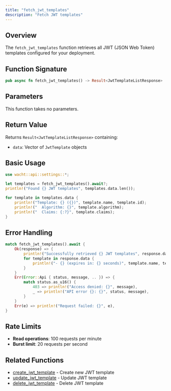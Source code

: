 ```yaml
---
title: "fetch_jwt_templates"
description: "Fetch JWT templates"
---
```


## Overview

The `fetch_jwt_templates` function retrieves all JWT (JSON Web Token) templates configured for your deployment.

## Function Signature

```rust
pub async fn fetch_jwt_templates() -> Result<JwtTemplateListResponse>
```

## Parameters

This function takes no parameters.

## Return Value

Returns `Result<JwtTemplateListResponse>` containing:
- `data`: Vector of `JwtTemplate` objects

## Basic Usage

```rust
use wacht::api::settings::*;

let templates = fetch_jwt_templates().await?;
println!("Found {} JWT templates", templates.data.len());

for template in templates.data {
    println!("Template: {} ({})", template.name, template.id);
    println!("  Algorithm: {}", template.algorithm);
    println!("  Claims: {:?}", template.claims);
}
```

## Error Handling

```rust
match fetch_jwt_templates().await {
    Ok(response) => {
        println!("Successfully retrieved {} JWT templates", response.data.len());
        for template in response.data {
            println!("- {} (expires in: {} seconds)", template.name, template.expires_in);
        }
    }
    Err(Error::Api { status, message, .. }) => {
        match status.as_u16() {
            403 => println!("Access denied: {}", message),
            _ => println!("API error {}: {}", status, message),
        }
    }
    Err(e) => println!("Request failed: {}", e),
}
```

## Rate Limits

- **Read operations**: 100 requests per minute
- **Burst limit**: 20 requests per second

## Related Functions

- [create_jwt_template](create-jwt-template) - Create new JWT template
- [update_jwt_template](update-jwt-template) - Update JWT template
- [delete_jwt_template](delete-jwt-template) - Delete JWT template
